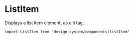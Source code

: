 

<Meta of={Stories} />

# ListItem

Displays a list item element, as a li tag.

`import ListItem from "design-system/components/listItem"`

<Canvas of={Stories.Overview} />

<ArgTypes />
